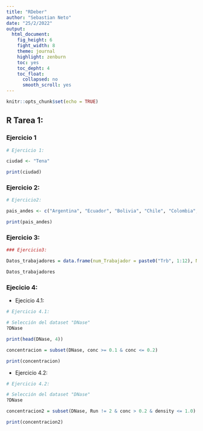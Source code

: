 ```yaml
---
title: "RDeber"
author: "Sebastian Neto"
date: "25/2/2022"
output:
  html_document:
    fig_height: 6
    fight_width: 8
    theme: journal
    highlight: zenburn
    toc: yes
    toc_depht: 4
    toc_float:
      collapsed: no
      smooth_scroll: yes
---
```


```r
knitr::opts_chunk$set(echo = TRUE)
```

## R Tarea 1:
### Ejercicio 1

```r
# Ejercicio 1:

ciudad <- "Tena"

print(ciudad)

```

### Ejercicio 2:


```r

# Ejercicio2:

pais_andes <- c("Argentina", "Ecuador", "Bolivia", "Chile", "Colombia", "Perú", "Venezuela")

print(pais_andes)
```

### Ejercicio 3:

```r

### Ejercicio3:

Datos_trabajadores = data.frame(num_Trabajador = paste0("Trb", 1:12), Nombre = c("Sebastian", "Anderson", "Rosa", "Mariana", "Paola", "María", "Ruth", "Mateo", "Antonella", "Teresa", "Juan", "Daniela"), Apellido = c("Neto", "Yumbo", "Briñoles", "Silva", "Calderón", "Minango", "Guevara", "Benalcazar", "Ortiz", "Vélez", "Villacrés", "Benavides"), Salario = sample(800.05:1200.75, 12, replace = TRUE), Num_Dias_vacaciones =sample(10:30, 12, replace = TRUE) )

Datos_trabajadores
```

### Ejecicio 4:

* Ejecicio 4.1:

```r

# Ejercicio 4.1:

# Selección del dataset "DNase"
?DNase

print(head(DNase, 4))

concentracion = subset(DNase, conc >= 0.1 & conc <= 0.2)

print(concentracion)

```
* Ejercicio 4.2:


```r

# Ejercicio 4.2:

# Selección del dataset "DNase"
?DNase

concentracion2 = subset(DNase, Run != 2 & conc > 0.2 & density <= 1.0)

print(concentracion2)

```

